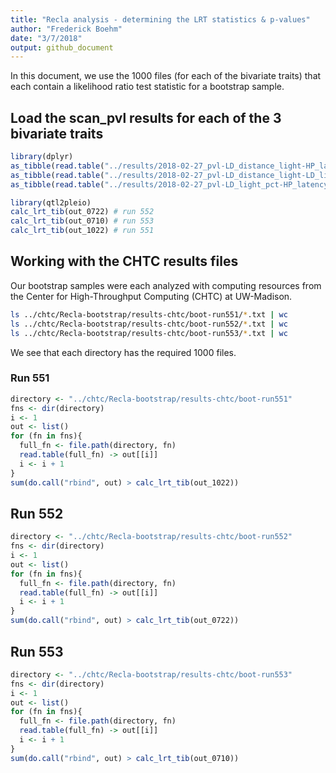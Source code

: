 ```yaml
---
title: "Recla analysis - determining the LRT statistics & p-values"
author: "Frederick Boehm"
date: "3/7/2018"
output: github_document
---
```


In this document, we use the 1000 files (for each of the bivariate traits) that each contain a likelihood ratio test statistic for a bootstrap sample. 


## Load the scan_pvl results for each of the 3 bivariate traits

```r
library(dplyr)
as_tibble(read.table("../results/2018-02-27_pvl-LD_distance_light-HP_latency-chr8-sex.txt")) -> out_0722
as_tibble(read.table("../results/2018-02-27_pvl-LD_distance_light-LD_light_pct-chr8-sex.txt")) -> out_0710
as_tibble(read.table("../results/2018-02-27_pvl-LD_light_pct-HP_latency-chr8-sex.txt")) -> out_1022
```

```r
library(qtl2pleio)
calc_lrt_tib(out_0722) # run 552
calc_lrt_tib(out_0710) # run 553
calc_lrt_tib(out_1022) # run 551
```


## Working with the CHTC results files

Our bootstrap samples were each analyzed with computing resources from the Center for High-Throughput Computing (CHTC) at UW-Madison.

```bash
ls ../chtc/Recla-bootstrap/results-chtc/boot-run551/*.txt | wc
ls ../chtc/Recla-bootstrap/results-chtc/boot-run552/*.txt | wc
ls ../chtc/Recla-bootstrap/results-chtc/boot-run553/*.txt | wc
```

We see that each directory has the required 1000 files. 


### Run 551

```r
directory <- "../chtc/Recla-bootstrap/results-chtc/boot-run551"
fns <- dir(directory)
i <- 1
out <- list()
for (fn in fns){
  full_fn <- file.path(directory, fn)
  read.table(full_fn) -> out[[i]]
  i <- i + 1
}
sum(do.call("rbind", out) > calc_lrt_tib(out_1022))
```


## Run 552

```r
directory <- "../chtc/Recla-bootstrap/results-chtc/boot-run552"
fns <- dir(directory)
i <- 1
out <- list()
for (fn in fns){
  full_fn <- file.path(directory, fn)
  read.table(full_fn) -> out[[i]]
  i <- i + 1
}
sum(do.call("rbind", out) > calc_lrt_tib(out_0722))
```


## Run 553

```r
directory <- "../chtc/Recla-bootstrap/results-chtc/boot-run553"
fns <- dir(directory)
i <- 1
out <- list()
for (fn in fns){
  full_fn <- file.path(directory, fn)
  read.table(full_fn) -> out[[i]]
  i <- i + 1
}
sum(do.call("rbind", out) > calc_lrt_tib(out_0710))
```

